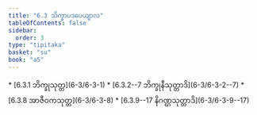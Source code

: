 ```yaml
---
title: "6.3 သိက္ခာပဒပေယျာလ"
tableOfContents: false
sidebar:
  order: 3
type: "tipitaka"
basket: "su"
book: "a5"
---
```



<DynamicBreadcrumb />



<TableOfContents book="a5" section="6.3">
* [6.3.1 ဘိက္ခုသုတ္တ](6-3/6-3-1)
* [6.3.2--7 ဘိက္ခုနီသုတ္တာဒိ](6-3/6-3-2--7)
* [6.3.8 အာဇီဝကသုတ္တ](6-3/6-3-8)
* [6.3.9--17 နိဂဏ္ဌသုတ္တာဒိ](6-3/6-3-9--17)
</TableOfContents>